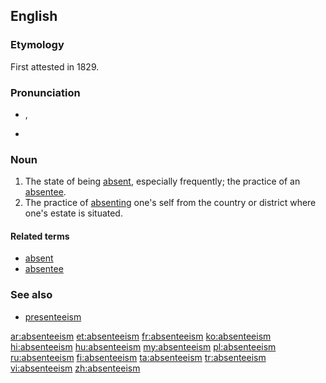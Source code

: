 ==English==
{{wikipedia}}

===Etymology===
First attested in 1829. {{suffix|absentee|ism}}

===Pronunciation===
* {{a|UK}} {{IPA|/æb.sənˈtiːˌɪzm̩/}}, {{X-SAMPA|1=/{b.s@n"ti:%Izm=/}}
* {{a|US}} {{IPA|/ˌæb.sən.ˈti.ˌɪz.əm/}}

===Noun===
{{en-noun}}

# The state of being [[absent]], especially frequently; the practice of an [[absentee]].
# The practice of [[absenting]] one's self from the country or district where one's estate is situated.

====Related terms====
* [[absent]]
* [[absentee]]

===See also===
* [[presenteeism]]

[[ar:absenteeism]]
[[et:absenteeism]]
[[fr:absenteeism]]
[[ko:absenteeism]]
[[hi:absenteeism]]
[[hu:absenteeism]]
[[my:absenteeism]]
[[pl:absenteeism]]
[[ru:absenteeism]]
[[fi:absenteeism]]
[[ta:absenteeism]]
[[tr:absenteeism]]
[[vi:absenteeism]]
[[zh:absenteeism]]